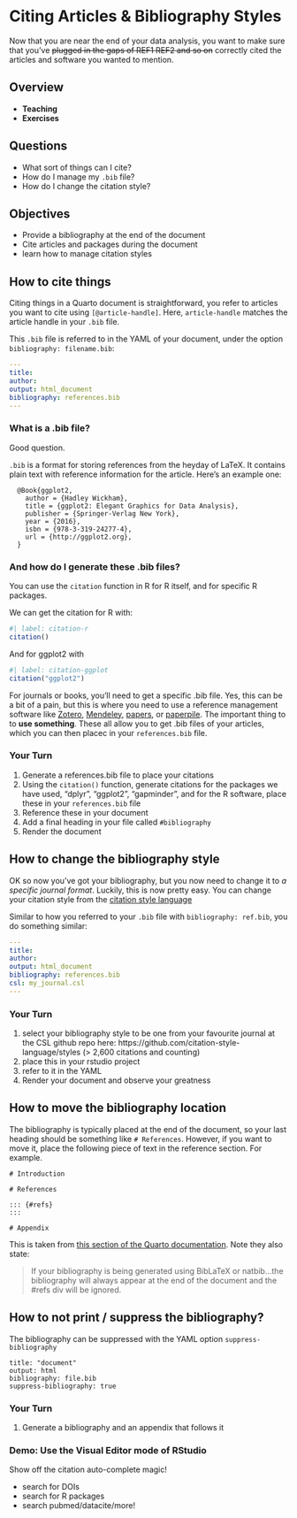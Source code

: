 # Citing Articles & Bibliography Styles

Now that you are near the end of your data analysis, you want to make sure that you've ~~plugged in the gaps of REF1 REF2 and so on~~ correctly cited the articles and software you wanted to mention.

## Overview

* **Teaching**
* **Exercises**

## Questions

* What sort of things can I cite?
* How do I manage my `.bib` file?
* How do I change the citation style?

## Objectives

* Provide a bibliography at the end of the document
* Cite articles and packages during the document
* learn how to manage citation styles

## How to cite things

Citing things in a Quarto document is straightforward, you refer to articles you want to cite using `[@article-handle]`. Here, `article-handle` matches the article handle in your `.bib` file.

This `.bib` file is referred to in the YAML of your document, under the option `bibliography: filename.bib`:

```YAML
---
title: 
author:
output: html_document
bibliography: references.bib
---
```

### What is a .bib file?

Good question. 

`.bib` is a format for storing references from the heyday of LaTeX. It contains plain text with reference information for the article. Here's an example one:

```
  @Book{ggplot2,
    author = {Hadley Wickham},
    title = {ggplot2: Elegant Graphics for Data Analysis},
    publisher = {Springer-Verlag New York},
    year = {2016},
    isbn = {978-3-319-24277-4},
    url = {http://ggplot2.org},
  }
```

### And how do I generate these .bib files?

You can use the `citation` function in R for R itself, and for specific R packages.

We can get the citation for R with:

```r
#| label: citation-r
citation()
```

And for ggplot2 with

```r
#| label: citation-ggplot
citation("ggplot2")
```

For journals or books, you'll need to get a specific .bib file. Yes, this can be a bit of a pain, but this is where you need to use a reference management software like [Zotero](https://www.zotero.org/), [Mendeley](https://www.mendeley.com/download-desktop/), [papers](https://www.papersapp.com/), or [paperpile](https://paperpile.com/). The important thing to to **use something**. These all allow you to get .bib files of your articles, which you can then placec in your `references.bib` file.
  
### Your Turn {.exercise}

1. Generate a references.bib file to place your citations
1. Using the `citation()` function, generate citations for the packages we have used, "dplyr", "ggplot2", "gapminder", and for the R software, place these in your `references.bib` file
1. Reference these in your document
1. Add a final heading in your file called `#bibliography`
1. Render the document

## How to change the bibliography style

OK so now you've got your bibliography, but you now need to change it to _a specific journal format_. Luckily, this is now pretty easy. You can change your citation style from the [citation style language](https://citationstyles.org/)

Similar to how you referred to your `.bib` file with `bibliography: ref.bib`, you do something similar:

```YAML
---
title:
author:
output: html_document
bibliography: references.bib
csl: my_journal.csl
---
```

### Your Turn {.exercise}

1. select your bibliography style to be one from your favourite journal at the CSL github repo here: https://github.com/citation-style-language/styles (> 2,600 citations and counting)
1. place this in your rstudio project
1. refer to it in the YAML
1. Render your document and observe your greatness

## How to move the bibliography location

The bibliography is typically placed at the end of the document, so your last heading should be something like `# References`. However, if you want to move it, place the following piece of text in the reference section. For example.

```
# Introduction

# References

::: {#refs}
:::

# Appendix
```

This is taken from [this section of the Quarto documentation](https://quarto.org/docs/authoring/footnotes-and-citations.html#bibliography-generation). Note they also state:

> If your bibliography is being generated using BibLaTeX or natbib...the bibliography will always appear at the end of the document and the #refs div will be ignored.

## How to not print / suppress the bibliography?

The bibliography can be suppressed with the YAML option `suppress-bibliography`

```
title: "document"
output: html
bibliography: file.bib
suppress-bibliography: true
```

### Your Turn {.exercise}

1. Generate a bibliography and an appendix that follows it

### Demo: Use the Visual Editor mode of RStudio {.demo}

Show off the citation auto-complete magic!

- search for DOIs
- search for R packages
- search pubmed/datacite/more!
